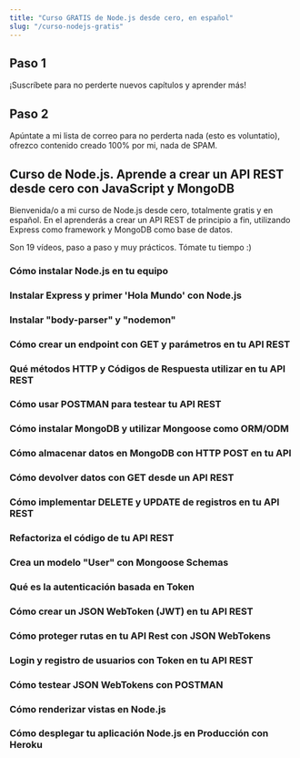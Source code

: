 ```yaml
---
title: "Curso GRATIS de Node.js desde cero, en español"
slug: "/curso-nodejs-gratis"
---
```



## Paso 1
¡Suscríbete para no perderte nuevos capítulos y aprender más!

<p style={{ display: "flex", justifyContent: "center" }}><YouTubeSubscribe /></p>

## Paso 2
Apúntate a mi lista de correo para no perderta nada (esto es voluntatio), ofrezco contenido creado 100% por mi, nada de SPAM.

<NewsletterForm />

## Curso de Node.js. Aprende a crear un API REST desde cero con JavaScript y MongoDB

Bienvenida/o a mi curso de Node.js desde cero, totalmente gratis y en español. En el aprenderás a crear un API REST de principio a fin, utilizando Express como framework y MongoDB como base de datos.

Son 19 vídeos, paso a paso y muy prácticos. Tómate tu tiempo :)

### Cómo instalar Node.js en tu equipo

<YouTube videoId="JwZKcm3zWcA" />

### Instalar Express y primer 'Hola Mundo' con Node.js

<YouTube videoId="YxqwT_qEcYQ" /> 

### Instalar "body-parser" y "nodemon"

<YouTube videoId="Ap4PAtH1VE4" />

### Cómo crear un endpoint con GET y parámetros en tu API REST

<YouTube videoId="64QLTzkDPio" />

### Qué métodos HTTP y Códigos de Respuesta utilizar en tu API REST

<YouTube videoId="uMoBd9H6gUc" />

### Cómo usar POSTMAN para testear tu API REST

<YouTube videoId="YMJEAFVl63E" /> 

### Cómo instalar MongoDB y utilizar Mongoose como ORM/ODM

<YouTube videoId="UcO5WES8j6s" /> 

### Cómo almacenar datos en MongoDB con HTTP POST en tu API

<YouTube videoId="2246l6G-1GI" /> 

### Cómo devolver datos con GET desde un API REST

<YouTube videoId="IQR6sZhoZ24" />

### Cómo implementar DELETE y UPDATE de registros en tu API REST

<YouTube videoId="CjOMThGjiMo" />

### Refactoriza el código de tu API REST

<YouTube videoId="SXYrPO0TxeQ" /> 

### Crea un modelo "User" con Mongoose Schemas

<YouTube videoId="0YmjxiP0g6M" /> 

### Qué es la autenticación basada en Token

<YouTube videoId="zut4jK6C6WQ" /> 

### Cómo crear un JSON WebToken (JWT) en tu API REST

<YouTube videoId="TAI68Zlseq8" /> 

### Cómo proteger rutas en tu API Rest con JSON WebTokens

<YouTube videoId="w8It1NHeGps" /> 

### Login y registro de usuarios con Token en tu API REST

<YouTube videoId="4WYpsgQyxRw" /> 

### Cómo testear JSON WebTokens con POSTMAN

<YouTube videoId="1J8vo9KD0XY" /> 

### Cómo renderizar vistas en Node.js

<YouTube videoId="I03_z5DBgp4" />

### Cómo desplegar tu aplicación Node.js en Producción con Heroku

<YouTube videoId="mkn5n8Ws-HE" />
